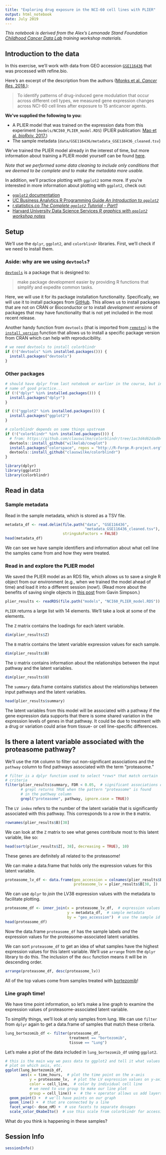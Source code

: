 ```yaml
---
title: "Exploring drug exposure in the NCI-60 cell lines with PLIER"
output: html_notebook
date: July 2019
---
```


_This notebook is derived from the Alex's Lemonade Stand Foundation 
[Childhood Cancer Data Lab](https://www.ccdatalab.org/) training workshop 
materials._

## Introduction to the data

In this exercise, we'll work with data from GEO accession [`GSE116436`](https://www.refine.bio/experiments/GSE116436/drug-induced-change-in-gene-expression-across-nci-60-cell-lines-after-exposure-to-15-anticancer-agents-for-2-6-and-24h)
that was processed with refine.bio. 

Here's an excerpt of the description from the authors ([Monks et al. _Cancer Res._ 2018.](https://doi.org/10.1158/0008-5472.CAN-18-0989)):

> To identify patterns of drug-induced gene modulation that occur across different cell types, we measured gene expression changes across NCI-60 cell lines after exposure to 15 anticancer agents.

**We've supplied the following to you:**

* A PLIER model that was trained on the expression data from this experiment (`models/NCI60_PLIER_model.RDS`) (PLIER publication: [Mao et al. _bioRxiv._ 2017.](https://doi.org/10.1101/116061))
* The sample metadata (`data/GSE116436/metadata_GSE116436_cleaned.tsv`)

We've trained the PLIER model already in the interest of time, but more
information about training a PLIER model yourself can be found [here](https://github.com/jaclyn-taroni/2019-applied-bioinformatics/blob/master/README.md#running-plier-yourself).

_Note that we performed some data cleaning to include only conditions that we
deemed to be complete and to make the metadata more usable._

In addition, we'll practice plotting with `ggplot2` some more.
If you're interested in more information about plotting with `ggplot2`, check 
out:

* [`ggplot2` documentation](https://ggplot2.tidyverse.org/)
* [UC Business Analytics R Programming Guide _An Introduction to `ggplot2`_](https://uc-r.github.io/ggplot_intro)
* [r.statistics.co _The Complete `ggplot2` Tutorial - Part1_](http://r-statistics.co/Complete-Ggplot2-Tutorial-Part1-With-R-Code.html)
* [Harvard University Data Science Services _R graphics with `ggplot2` workshop notes_](https://tutorials.iq.harvard.edu/R/Rgraphics/Rgraphics.html)

## Setup

We'll use the `dplyr`, `ggplot2`, and `colorblindr` libraries.
First, we'll check if we need to install them.

### Aside: why are we using `devtools`?

[`devtools`](https://devtools.r-lib.org/) is a package that is designed to:

> make package development easier by providing R functions that simplify and expedite common tasks.

Here, we will use it for its package installation functionality. 
Specifically, we will use it to install packages from [GitHub](https://github.com/).
This allows us to install packages that are not on CRAN or Bioconductor or to 
install _development versions_ of packages that may have functionality that is
not yet included in the most recent release.

Another handy function from `devtools` (that is imported from 
[`remotes`](https://github.com/r-lib/remotes#readme)) is the [`install_version`](https://rdrr.io/cran/remotes/man/install_version.html)
function that allows us to install a specific package version from CRAN which
can help with reproducibility.

```r
# we need devtools to install colorblindr
if (!("devtools" %in% installed.packages())) {
  install.packages("devtools")
}
```

### Other packages

```r
# should have dplyr from last notebook or earlier in the course, but in the 
# name of good practice...
if (!("dplyr" %in% installed.packages())) {
  install.packages("dplyr")
}

if (!("ggplot2" %in% installed.packages())) {
  install.packages("ggplot2")
}

# colorblindr depends on some things upstream
if (!("colorblindr" %in% installed.packages())) {
  # from: https://github.com/clauswilke/colorblindr/tree/1ac3d4d62dad047b68bb66c06cee927a4517d678#installation
  devtools::install_github("wilkelab/cowplot")
  install.packages("colorspace", repos = "http://R-Forge.R-project.org")
  devtools::install_github("clauswilke/colorblindr")
}
```

```r
library(dplyr)
library(ggplot2)
library(colorblindr)
```

## Read in data

### Sample metadata

Read in the sample metadata, which is stored as a TSV file.

```r
metadata_df <- read.delim(file.path("data", "GSE116436", 
                                    "metadata_GSE116436_cleaned.tsv"),
                          stringsAsFactors = FALSE)
head(metadata_df)
```

We can see we have sample identifiers and information about what cell line the
samples came from and how they were treated.

### Read in and explore the PLIER model

We saved the PLIER model as an RDS file, which allows us to save a single R
object from our environment (e.g., when we trained the model ahead of time) and
load it into a different session (now!).
(Read more about the benefits of saving single objects in [this post](https://www.fromthebottomoftheheap.net/2012/04/01/saving-and-loading-r-objects/) 
from Gavin Simpson.)

```r
plier_results <- readRDS(file.path("models", "NCI60_PLIER_model.RDS"))
```

`PLIER` returns a large list with 14 elements.
We'll take a look at some of the elements.

The `Z` matrix contains the loadings for each latent variable.

```r
dim(plier_results$Z)
```

The `B` matrix contains the latent variable expression values for each sample.

```r
dim(plier_results$B)
```

The `U` matrix contains information about the relationships between the input
pathway and the latent variables.

```r
dim(plier_results$U)
```

The `summary` data.frame contains statistics about the relationships between
input pathways and the latent variables.

```r
head(plier_results$summary)
```

The latent variables from this model will be associated with a pathway if the
gene expression data supports that there is some shared variation in the 
expression levels of genes in that pathway.
It could be due to treatment with a drug or variation could arise from tissue- 
or cell line-specific differences.

## Is there a latent variable associated with the proteasome pathway?

We'll use the `FDR` column to filter out non-significant associations and the
`pathway` column to find pathways associated with the term "proteasome."

```r
# filter is a dplyr function used to select *rows* that match certain 
# criteria
filter(plier_results$summary, FDR < 0.05,  # significant associations only
       # grepl returns TRUE when the pattern "proteasome" is found
       # in the pathway column
       grepl("proteasome", pathway, ignore.case = TRUE))
```

The `LV index` refers to the number of the latent variable that is significantly
associated with this pathway.
This corresponds to a row in the `B` matrix.

```r
rownames(plier_results$B)[38]
```

We can look at the `Z` matrix to see what genes contribute most to this latent
variable, like so:

```r
head(sort(plier_results$Z[, 38], decreasing = TRUE), 10)
```

These genes are definitely all related to the proteasome!

We can make a data.frame that holds only the expression values for this
latent variable.

```r
proteasome_lv_df <- data.frame(geo_accession = colnames(plier_results$B),
                               proteasome_lv = plier_results$B[38, ])
```

We can use `dplyr` to _join_ the LV38 expression values with the metadata to
facilitate plotting.

```r
proteasome_df <- inner_join(x = proteasome_lv_df,  # expression values
                            y = metadata_df,  # sample metadata
                            by = "geo_accession")  # use the sample id to join
head(proteasome_df)
```

Now the data.frame `proteasome_df` has the sample labels _and_ the expression
values for the proteasome-associated latent variables.

We can sort `proteasome_df` to get an idea of what samples have the highest
expression values for this latent variable.
We'll use `arrange` from the `dplyr` library to do this.
The inclusion of the `desc` function means it will be in descending order.

```r
arrange(proteasome_df, desc(proteasome_lv))
```

All of the top values come from samples treated with [bortezomib](https://www.drugbank.ca/drugs/DB00188)!

### Line graph time!

We have time point information, so let's make a line graph to examine the
expression values of proteasome-associated latent variable.

To simplify things, we'll look at only samples from lung.
We can use `filter` from `dplyr` again to get a data.frame of samples that
match these criteria.

```r
lung_bortezomib_df <- filter(proteasome_df,
                             treatment == "bortezomib",
                             tissue == "Lung")
```

Let's make a plot of the data included in `lung_bortezomib_df` using `ggplot2`.

```r
# this is the main way we pass data to ggplot2 and tell it what values to
# plot on which axis, etc.
ggplot(lung_bortezomib_df, 
       aes(x = time_hours,  # plot the time point on the x-axis
           y = proteasome_lv,  # plot the LV expression values on y-axis
           color = cell_line,  # color by individual cell line
           # we need to use group to make our line plot
           group = cell_line)) +  # the + operator allows us add layers
  geom_point() +  # we'll have points on our graph
  geom_line() +  # that are connected by a line
  facet_wrap(~ dose_nM) +  # use facets to separate dosages
  scale_color_OkabeIto()  # use this scale from colorblindr for accessibility
```

What do you think is happening in these samples?

## Session Info

```r
sessionInfo()
```
